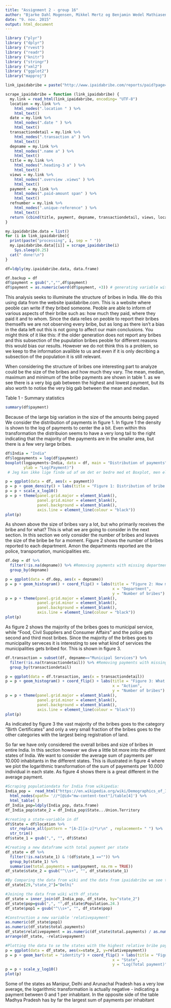 ```yaml
---
title: "Assignment 2 - group 16"
author: "Bjarke Dahl Mogensen, Mikkel Mertz og Benjamin Wedel Mathiasen"
date: "9. nov. 2015"
output: html_document
---
```




```r
library ("plyr")
library ("dplyr")
library ("rvest")
library ("readr")
library ("knitr")
library ("stringr")
library ("xml2")
library ("ggplot2")
library("mapproj")
```


```r
link_ipaidabribe = paste("http://www.ipaidabribe.com/reports/paid?page=", 0:99, 0, sep = "")

scrape_ipaidabribe = function (link_ipaidabribe) {
  my.link = read_html(link_ipaidabribe, encoding= "UTF-8")
  location = my.link %>%
    html_nodes(".location " ) %>%
    html_text()
  date = my.link %>%
    html_nodes(".date " ) %>%
    html_text()
  transactiondetail = my.link %>%
    html_nodes(".transaction a" ) %>%
    html_text()
  depname = my.link %>%
    html_nodes(".name a" ) %>%
    html_text()
  title = my.link %>%
    html_nodes(".heading-3 a" ) %>%
    html_text()
  views = my.link %>%
    html_nodes(".overview .views" ) %>%
    html_text()
  payment = my.link %>%
    html_nodes(".paid-amount span" ) %>%
    html_text()
  refnumber = my.link %>%
    html_nodes(".unique-reference" ) %>%
    html_text()
  return (cbind(title, payment, depname, transactiondetail, views, location, date, refnumber))  
}

my.ipaidabribe.data = list() 
for (i in link_ipaidabribe){
  print(paste("processing", i, sep = " "))
  my.ipaidabribe.data[[i]] = scrape_ipaidabribe(i)
    Sys.sleep(0.25)
  cat(" done!\n")
}

df=ldply(my.ipaidabribe.data, data.frame)
```


```r
df.backup = df
df$payment = gsub(",","",df$payment)
df$payment = as.numeric(word(df$payment, +3)) # generating variable with only the price
```

This analysis seeks to illuminate the structure of bribes in India. We do this using data from the website ipaidabribe.com. This is a website where peoble can write if they bribed someone. Peoble are able to inform of various aspects of their bribe such as: how much they paid, where they paid it and to whom. Since the data relies on peoble to report their bribes themselfs we are not observing every bribe, but as long as there isn't a bias in the data left out this is not going to affect our main conclusions. You might think of it like this: if the older generation does not report any bribes and this subsection of the pupulation bribes peoble for different reasons this would bias our results. However we do not think this is a problem, so we keep to the information availible to us and even if it is only decribing a subsection of the population it is still relevant.   

When considering the structure of bribes one interesting part to analyze could be the size of the bribes and how much they vary. The mean, median, maximum and minimum of the bribe payments are shown in table 1. as we see there is a very big gab between the highest and lowest payment, but its also worth to notise the very big gab between the mean and median.

Table 1 - Summary statistics
```r
summary(df$payment)

```

Because of the large big variation in the size of the amounts being payed We consider the distribution of payments in figure 1. In figure 1 the density is shown to the log of payments to center the a bit. Even within this transformation the distribuion seems to have a very long tail to the right indicating that the majority of the payments are in the smaller area, but there is a few very large bribes. 

```r
df$India = "India"
df$logpayments = log(df$payment)
boxplot(logpayments~India, data = df, main = "Distribution of payments",
        ylab = "Log(Payment)")
 # Jeg kan ikke lige finde ud af om det er bedre med et Boxplot, men ellers kan vi slette det ;D

p = ggplot(data = df, aes(x = payment))
p = p + geom_density() + labs(title = "Figure 1: Distribution of bribe payments", x = "Log(Payment)", y = "Density")
p = p + scale_x_log10()
p = p + theme(panel.grid.major = element_blank(),
              panel.grid.minor = element_blank(),
              panel.background = element_blank(),
              axis.line = element_line(colour = "black"))
plot(p)

```

As shown above the size of bribes vary a lot, but who primarily receives the bribe and for what? This is what we are going to consider in the next section. In this section we only consider the number of bribes and leaves the size of the bribe be for a moment. Figure 2 shows the number of bribes reported to each department. Amon the departments reported are the police, transportation, municipalities etc. 

```r
df.dep = df %>%
  filter(!is.na(depname)) %>% #Removing payments with missing department
  group_by(depname)

p = ggplot(data = df.dep, aes(x = depname))
p = p + geom_histogram() + coord_flip() + labs(title = "Figure 2: How many bribes do the departments get", 
                                               x = "Department", 
                                               y = "Number of bribes")
p = p + theme(panel.grid.major = element_blank(),
              panel.grid.minor = element_blank(),
              panel.background = element_blank(),
              axis.line = element_line(colour = "black"))
plot(p)
```
As figure 2 shows the majority of the bribes goes to municipal service, while "Food, Civil Suppliers and Consumer Affairs" and the police gets second and third most bribes. Since the majority of the bribes goes to municipality serveces it is interesting to see what kind of services the municipalities gets bribed for. This is shown in figure 3. 

```r
df.transaction = subset(df, depname=="Municipal Services") %>%
  filter(!is.na(transactiondetail)) %>% #Removing payments with missing transaction detail
  group_by(transactiondetail)

p = ggplot(data = df.transaction, aes(x = transactiondetail))
p = p + geom_histogram() + coord_flip() + labs(title = "Figure 3: What do the municipalities get bribed for", 
                                               x = "Action", 
                                               y = "Number of bribes")
p = p + theme(panel.grid.major = element_blank(),
              panel.grid.minor = element_blank(),
              panel.background = element_blank(),
              axis.line = element_line(colour = "black"))
plot(p)
```
As indicated by figure 3 the vast majority of the bribes goes to the category "Birth Certificates" and only a very small fraction of the bribes goes to the other categories with the largest being registration of land. 

So far we have only considered the overall bribes and size of bribes in entire India. In this section however we dive a little bit more into the different states of India. We want to consider the average sum of payments per 10.000 inhabitants in the different states. This is illustrated in figure 4 where we plot the logarithmic transformation of the sum of payements per 10.000 individual in each state. As figure 4 shows there is a great different in the average payment. 


```r
#Scraping populationdata for India from wikipedia:
India_pop =  read_html("https://en.wikipedia.org/wiki/Demographics_of_India") %>%
  html_nodes(xpath= '//*[@id="mw-content-text"]/table[4]') %>%
  html_table( )
df_India_pop=ldply(India_pop, data.frame)
df_India_pop$state_2 = df_India_pop$State...Union.Territory

#creating a state-variable in df
df$State = df$location %>% 
  str_replace_all(pattern = "[A-Z][a-z]*\r\n" , replacement= " ") %>%
  str_trim()
df$state_1 = gsub(",", "", df$State)

#Creating a new dataframe with total payment per state
df_state = df %>% 
  filter(!is.na(state_1) & !(df$state_1 =="")) %>% 
  group_by(state_1) %>% 
  summarise(total.payments = sum(payment, na.rm = TRUE))
df_state$state_2 = gsub("^\\s+", "", df_state$state_1)

#By Comparing the data from wiki and the data from ipaidabribe we see that there are some of the state-names that differ. We make sure that at least the states with the biggest total payment are semilar in the two dataframes. We find out that there is a problem with New Delhi and fix that:
df_state[29,"state_2"]="Delhi"

#Joining the data from wiki with df_state
df_state = inner_join(df_India_pop, df_state, by="state_2")
df_state$pop=gsub(",", "",df_state$Population.24.)
df_state$pop1 = gsub("^\\s+", "", df_state$pop)

#Construction a new variable 'relativepayment'
as.numeric(df_state$pop1)
as.numeric(df_state$total.payments)
df_state$relativepayment = as.numeric(df_state$total.payments) / as.numeric(df_state$pop1) * 10000
arrange(df_state, -relativepayment)

#Plotting the data to se the states with the highest relative bribe payments
p = ggplot(data = df_state, aes(x=state_2, y=relativepayment))
p = p + geom_bar(stat = "identity") + coord_flip() + labs(title = "Figure 4: Log(payment pr. 10,000 inhabitants", 
                                               x = "State", 
                                               y = "Log(Total payment)")
p = p + scale_y_log10()
plot(p)

```

Some of the states as Manipur, Delhi and Arunachal Pradesh has a very low average, the logarithmic transformation is actually negative - indicating a payment between 0 and 1 per inhabitant. In the opposite side of the table Madhya Pradesh has by far the largest sum of payments per inhabitant
